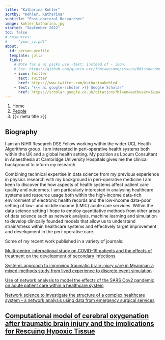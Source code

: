 ```yaml
---
title: "Katharina Kohler"
sortby: "Kohler, Katharina"
subtitle: "Post-doctoral Researcher"
image: kohler_katharina.jpg
started: "September 2022"
toc: false
# resources: 
#   - "your_cv.pdf"
about:
  id: person-profile
  template: jolla
  links:
    # Note fas & ai packs use -text: instead of - icon:
    # See: https://github.com/quarto-ext/fontawesome/issues/6#issuecomment-1188620081
    - icon: twitter
      text: Twitter
      href: https://www.twitter.com/KatharinaKohle4
    - text: "{{< ai google-scholar >}} Google Scholar"
      href: https://scholar.google.co.uk/citations?hl=en&authuser=3&user=kdn1BcoAAAAJ
---
```


```{=html}
<nav aria-label="breadcrumb">
  <ol class="breadcrumb">
    <li class="breadcrumb-item"><a href="../../index.html">Home</a></li>
    <li class="breadcrumb-item"><a href="../../people.html">People</a></li>
    <!-- <li class="breadcrumb-item active">Academic Members</li> -->
    <li class="breadcrumb-item active" aria-current="page">{{< meta title >}}</li>
  </ol>
</nav>
```

:::{#person-profile}
:::

## Biography

I am an NIHR Research DSE Fellow working within the wider UCL Health Algorithms group. I am interested in peri-operative health systems both within the UK and a global health setting. My position as Locum Consultant in Anaesthesia at Cambridge University Hospitals gives me the clinical background to inform my research.

Combining technical expertise in data science from my previous experience in physics research with my background in peri-operative medicine I am keen to discover the how aspects of health systems affect patient care quality and outcomes. I am particularly interested in analysing healthcare systems and resource usage both within the high-income data-rich environment of electronic health records and the low-income data-poor setting of low- and middle income (LMIC) acute care services. Within the data science setting I hope to employ quantitative methods from other areas of data science such as network analysis, machine learning and simulation to develop clinically founded models that allow us to understand strain/stress within healthcare systems and effectively target improvement and development in the peri-operative care.


Some of my recent work published in a variety of journals:

[Multi-centre, international study on COVID-19 patients and the effects of treatment on the development of secondary infections](https://ccforum.biomedcentral.com/articles/10.1186/s13054-022-04108-8)

[Systems approach to improving traumatic brain injury care in Myanmar: a mixed-methods study from lived experience to discrete event simulation](https://bmjopen.bmj.com/content/12/5/e059935.long)

[Use of network analysis to model the effects of the SARS Cov2 pandemic on acute patient care within a healthcare system](https://www.nature.com/articles/s41598-022-14261-3)

[Network science to investigate the structure of a complex healthcare system - a network analysis using data from emergency surgical services ](https://bmjopen.bmj.com/content/10/2/e034265)

[Computational model of cerebral oxygenation after traumatic brain injury and the implications for Rescuing Hypoxic Tissue](https://www.liebertpub.com/doi/10.1089/neu.2018.6187)
---
